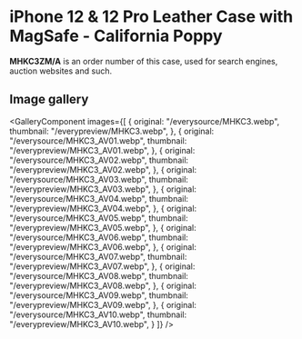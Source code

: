 
# iPhone 12 & 12 Pro Leather Case with MagSafe - California Poppy

<Callout type='info' emoji='👉🏻'>**MHKC3ZM/A** is an order number of this case, used for search engines, auction websites and such.</Callout>

## Image gallery

<GalleryComponent
    images={[
      {
        original: "/everysource/MHKC3.webp",
        thumbnail: "/everypreview/MHKC3.webp",
      },
      {
        original: "/everysource/MHKC3_AV01.webp",
        thumbnail: "/everypreview/MHKC3_AV01.webp",
      },
      {
        original: "/everysource/MHKC3_AV02.webp",
        thumbnail: "/everypreview/MHKC3_AV02.webp",
      },
      {
        original: "/everysource/MHKC3_AV03.webp",
        thumbnail: "/everypreview/MHKC3_AV03.webp",
      },
      {
        original: "/everysource/MHKC3_AV04.webp",
        thumbnail: "/everypreview/MHKC3_AV04.webp",
      },
      {
        original: "/everysource/MHKC3_AV05.webp",
        thumbnail: "/everypreview/MHKC3_AV05.webp",
      },
      {
        original: "/everysource/MHKC3_AV06.webp",
        thumbnail: "/everypreview/MHKC3_AV06.webp",
      },
      {
        original: "/everysource/MHKC3_AV07.webp",
        thumbnail: "/everypreview/MHKC3_AV07.webp",
      },
      {
        original: "/everysource/MHKC3_AV08.webp",
        thumbnail: "/everypreview/MHKC3_AV08.webp",
      },
      {
        original: "/everysource/MHKC3_AV09.webp",
        thumbnail: "/everypreview/MHKC3_AV09.webp",
      },
      {
        original: "/everysource/MHKC3_AV10.webp",
        thumbnail: "/everypreview/MHKC3_AV10.webp",
      }
    ]}
  />
